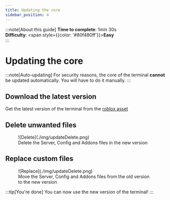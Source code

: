 ```yaml
---
title: Updating the core
sidebar_position: 4
---
```



<Metatags/>

:::note[About this guide]
**Time to complete**: 1min 30s <br />
**Difficulty**: <span style={{color: '#80f480ff'}}>**Easy**</span> <br />
:::

# Updating the core

:::note[Auto-updating]
For security reasons, the core of the terminal **cannot** be updated automatically. You will have to do it manually.
:::


## Download the latest version
Get the latest version of the terminal from the [roblox asset](https://create.roblox.com/store/asset/84128149480236)

## Delete unwanted files

<div style={{maxWidth: '50%'}}>
  <figure>
![Delete](./img/updateDelete.png)
    <figcaption>Delete the Server, Config and Addons files in the new version</figcaption>
  </figure>
</div>

## Replace custom files

<div style={{maxWidth: '50%'}}>
  <figure>
![Replace](./img/updateDelete.png)
    <figcaption>Move the Server, Config and Addons files 
from the old version to the new version</figcaption>
  </figure>
</div>

:::tip[You're done]
 You can now use the new version of the terminal!
:::